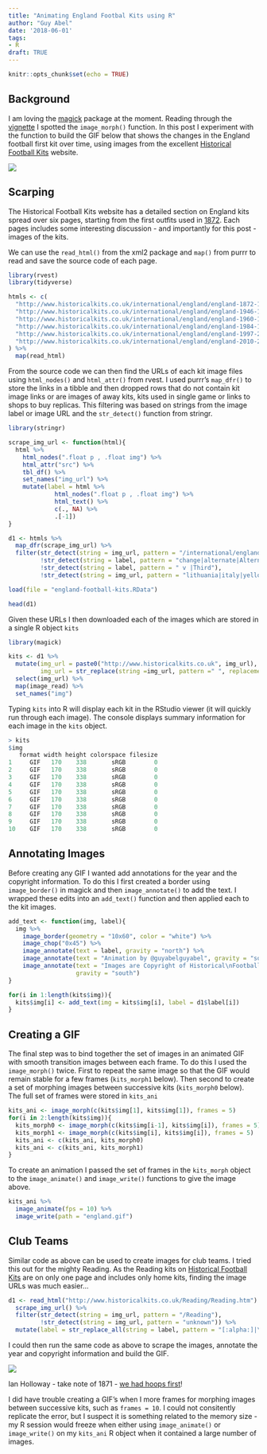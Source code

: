 ```yaml
---
title: "Animating England Footbal Kits using R"
author: "Guy Abel"
date: '2018-06-01'
tags:
- R
draft: TRUE
---
```


```r
knitr::opts_chunk$set(echo = TRUE)
```

## Background

I am loving the [magick](https://cran.r-project.org/web/packages/magick/) package at the moment. Reading through the [vignette](https://cran.r-project.org/web/packages/magick/vignettes/intro.html) I spotted the `image_morph()` function. In this post I experiment with the function to build the GIF below that shows the changes in the England football first kit over time, using images from the excellent [Historical Football Kits](http://www.historicalkits.co.uk/) website.

![ ](/img/abel-england.gif)

## Scarping

The Historical Football Kits website has a detailed section on England kits spread over six pages, starting from the first outfits used in [1872](http://www.historicalkits.co.uk/international/england/england-1872-1939.html). Each pages includes some interesting discussion - and importantly for this post - images of the kits.

We can use the `read_html()` from the xml2 package and `map()` from purrr to read and save the source code of each page.
```r
library(rvest)
library(tidyverse)

htmls <- c( 
  "http://www.historicalkits.co.uk/international/england/england-1872-1939.html",
  "http://www.historicalkits.co.uk/international/england/england-1946-1960.html",
  "http://www.historicalkits.co.uk/international/england/england-1960-1983.html",
  "http://www.historicalkits.co.uk/international/england/england-1984-1997.html",
  "http://www.historicalkits.co.uk/international/england/england-1997-2010.html",
  "http://www.historicalkits.co.uk/international/england/england-2010-2019.html"
) %>%
  map(read_html)
```

From the source code we can then find the URLs of each kit image files using `html_nodes()` and `html_attr()` from rvest. I used purrr's `map_dfr()` to store the links in a tibble and then dropped rows that do not contain kit image links or are images of away kits, kits used in single game or links to shops to buy replicas. This filtering was based on strings from the image label or image URL and the `str_detect()` function from stringr.

```r
library(stringr)

scrape_img_url <- function(html){
  html %>%
    html_nodes(".float p , .float img") %>%
    html_attr("src") %>%
    tbl_df() %>%
    set_names("img_url") %>%
    mutate(label = html %>% 
             html_nodes(".float p , .float img") %>%
             html_text() %>%
             c(., NA) %>%
             .[-1])
}

d1 <- htmls %>% 
  map_dfr(scrape_img_url) %>%
  filter(str_detect(string = img_url, pattern = "/international/england"),
         !str_detect(string = label, pattern = "change|alternate|Alternate|Change"),
         !str_detect(string = label, pattern = " v |Third"),
         !str_detect(string = img_url, pattern = "lithuania|italy|yellow|red"))
```

```r
load(file = "england-football-kits.RData")
```

```r
head(d1)
```

Given these URLs I then downloaded each of the images which are stored in a single R object `kits`

```r
library(magick)

kits <- d1 %>%
  mutate(img_url = paste0("http://www.historicalkits.co.uk", img_url),
         img_url = str_replace(string =img_url, pattern =" ", replacement = "%20")) %>%
  select(img_url) %>%
  map(image_read) %>%
  set_names("img")
```

Typing `kits` into R will display each kit in the RStudio viewer (it will quickly run through each image). The console displays summary information for each image in the `kits` object.

```r
> kits
$img
   format width height colorspace filesize
1     GIF   170    338       sRGB        0
2     GIF   170    338       sRGB        0
3     GIF   170    338       sRGB        0
4     GIF   170    338       sRGB        0
5     GIF   170    338       sRGB        0
6     GIF   170    338       sRGB        0
7     GIF   170    338       sRGB        0
8     GIF   170    338       sRGB        0
9     GIF   170    338       sRGB        0
10    GIF   170    338       sRGB        0

```

## Annotating Images

Before creating any GIF I wanted add annotations for the year and the copyright information. To do this I first created a border using `image_border()` in magick and then `image_annotate()` to add the text. I wrapped these edits into an `add_text()` function and then applied each to the kit images.

```r
add_text <- function(img, label){
  img %>%
    image_border(geometry = "10x60", color = "white") %>%
    image_chop("0x45") %>%
    image_annotate(text = label, gravity = "north") %>%
    image_annotate(text = "Animation by @guyabelguyabel", gravity = "south", location = "+0+45") %>%
    image_annotate(text = "Images are Copyright of Historical\nFootball Kits and reproduced by\nkind permission.",
                   gravity = "south")
}

for(i in 1:length(kits$img)){
  kits$img[i] <- add_text(img = kits$img[i], label = d1$label[i])
}
```

## Creating a GIF

The final step was to bind together the set of images in an animated GIF with smooth transition images between each frame. To do this I used the `image_morph()` twice. First to repeat the same image so that the GIF would remain stable for a few frames (`kits_morph1` below). Then second to create a set of morphing images between successive kits (`kits_morph0` below). The full set of frames were stored in `kits_ani`

```r
kits_ani <- image_morph(c(kits$img[1], kits$img[1]), frames = 5)
for(i in 2:length(kits$img)){
  kits_morph0 <- image_morph(c(kits$img[i-1], kits$img[i]), frames = 5)
  kits_morph1 <- image_morph(c(kits$img[i], kits$img[i]), frames = 5)
  kits_ani <- c(kits_ani, kits_morph0)
  kits_ani <- c(kits_ani, kits_morph1)
}
```

To create an animation I passed the set of frames in the `kits_morph` object to the `image_animate()` and `image_write()` functions to give the image above. 

```r
kits_ani %>%
  image_animate(fps = 10) %>%
  image_write(path = "england.gif")
```

## Club Teams

Similar code as above can be used to create images for club teams. I tried this out for the mighty Reading. As the Reading kits on [Historical Football Kits](http://www.historicalkits.co.uk/Reading/Reading.htm) are on only one page and includes only home kits, finding the image URLs was much easier...

```r
d1 <- read_html("http://www.historicalkits.co.uk/Reading/Reading.htm") %>%
  scrape_img_url() %>%
  filter(str_detect(string = img_url, pattern = "/Reading"),
         !str_detect(string = img_url, pattern = "unknown")) %>%
  mutate(label = str_replace_all(string = label, pattern = "[:alpha:]|\\s", replacement = ""))
```

I could then run the same code as above to scrape the images, annotate the year and copyright information and build the GIF. 

![ ](/img/abel-reading.gif)

Ian Holloway - take note of 1871 - [we had hoops first](https://www.getreading.co.uk/news/reading-berkshire-news/sky-sports-pundit-ian-holloway-12023342)!

I did have trouble creating a GIF's when I more frames for morphing images between successive kits, such as `frames = 10`. I could not consitently replicate the error, but I suspect it is something related to the memory size - my R session would freeze when either using `image_animate()` or `image_write()` on my `kits_ani` R object when it contained a large number of images.
